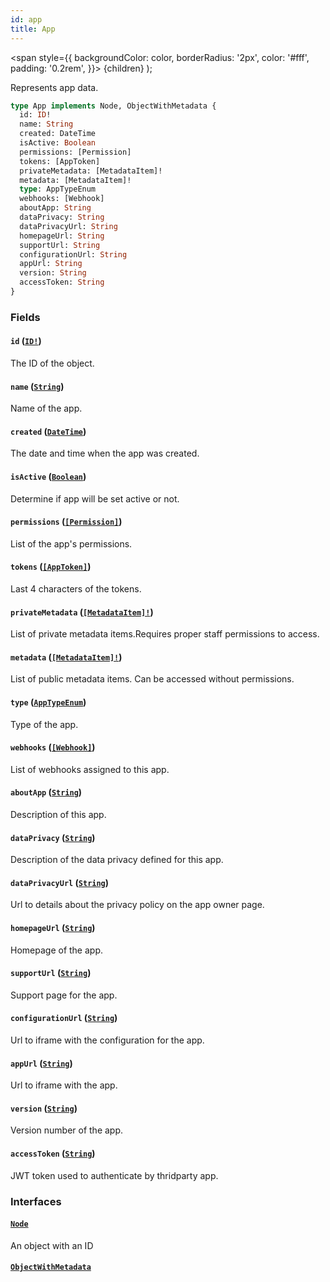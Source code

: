 ```yaml
---
id: app
title: App
---
```


<span
style={{
      backgroundColor: color,
      borderRadius: '2px',
      color: '#fff',
      padding: '0.2rem',
    }}>
{children}
</span>
);

Represents app data.

```graphql
type App implements Node, ObjectWithMetadata {
  id: ID!
  name: String
  created: DateTime
  isActive: Boolean
  permissions: [Permission]
  tokens: [AppToken]
  privateMetadata: [MetadataItem]!
  metadata: [MetadataItem]!
  type: AppTypeEnum
  webhooks: [Webhook]
  aboutApp: String
  dataPrivacy: String
  dataPrivacyUrl: String
  homepageUrl: String
  supportUrl: String
  configurationUrl: String
  appUrl: String
  version: String
  accessToken: String
}
```

### Fields

#### `id` ([`ID!`](/api-reference/scalars/id.mdx))

The ID of the object.

#### `name` ([`String`](/api-reference/scalars/string.mdx))

Name of the app.

#### `created` ([`DateTime`](/api-reference/scalars/date-time.mdx))

The date and time when the app was created.

#### `isActive` ([`Boolean`](/api-reference/scalars/boolean.mdx))

Determine if app will be set active or not.

#### `permissions` ([`[Permission]`](/api-reference/objects/permission.mdx))

List of the app's permissions.

#### `tokens` ([`[AppToken]`](/api-reference/objects/app-token.mdx))

Last 4 characters of the tokens.

#### `privateMetadata` ([`[MetadataItem]!`](/api-reference/objects/metadata-item.mdx))

List of private metadata items.Requires proper staff permissions to access.

#### `metadata` ([`[MetadataItem]!`](/api-reference/objects/metadata-item.mdx))

List of public metadata items. Can be accessed without permissions.

#### `type` ([`AppTypeEnum`](/api-reference/enums/app-type-enum.mdx))

Type of the app.

#### `webhooks` ([`[Webhook]`](/api-reference/objects/webhook.mdx))

List of webhooks assigned to this app.

#### `aboutApp` ([`String`](/api-reference/scalars/string.mdx))

Description of this app.

#### `dataPrivacy` ([`String`](/api-reference/scalars/string.mdx))

Description of the data privacy defined for this app.

#### `dataPrivacyUrl` ([`String`](/api-reference/scalars/string.mdx))

Url to details about the privacy policy on the app owner page.

#### `homepageUrl` ([`String`](/api-reference/scalars/string.mdx))

Homepage of the app.

#### `supportUrl` ([`String`](/api-reference/scalars/string.mdx))

Support page for the app.

#### `configurationUrl` ([`String`](/api-reference/scalars/string.mdx))

Url to iframe with the configuration for the app.

#### `appUrl` ([`String`](/api-reference/scalars/string.mdx))

Url to iframe with the app.

#### `version` ([`String`](/api-reference/scalars/string.mdx))

Version number of the app.

#### `accessToken` ([`String`](/api-reference/scalars/string.mdx))

JWT token used to authenticate by thridparty app.

### Interfaces

#### [`Node`](/api-reference/interfaces/node.mdx)

An object with an ID

#### [`ObjectWithMetadata`](/api-reference/interfaces/object-with-metadata.mdx)
